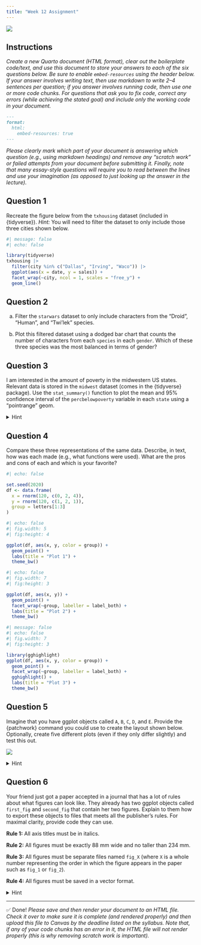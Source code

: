 ```yaml
---
title: "Week 12 Assignment"
---
```


![](../../img/programming_357EDD.svg){.hero}

## Instructions

*Create a new Quarto document (HTML format), clear out the boilerplate code/text, and use this document to store your answers to each of the six questions below. Be sure to enable `embed-resources` using the header below. If your answer involves writing text, then use markdown to write 2--4 sentences per question; if you answer involves running code, then use one or more code chunks. For questions that ask you to fix code, correct any errors (while achieving the stated goal) and include only the working code in your document.*

```markdown
---
format: 
  html:
    embed-resources: true
---
```

*Please clearly mark which part of your document is answering which question (e.g., using markdown headings) and remove any "scratch work" or failed attempts from your document before submitting it. Finally, note that many essay-style questions will require you to read between the lines and use your imagination (as opposed to just looking up the answer in the lecture).*


## Question 1

Recreate the figure below from the `txhousing` dataset (included in \{tidyverse\}). *Hint:* You will need to filter the dataset to only include those three cities shown below.

```r
#| message: false
#| echo: false

library(tidyverse)
txhousing |> 
  filter(city %in% c("Dallas", "Irving", "Waco")) |> 
  ggplot(aes(x = date, y = sales)) + 
  facet_wrap(~city, ncol = 1, scales = "free_y") + 
  geom_line()
```


## Question 2

a) Filter the `starwars` dataset to only include characters from the "Droid", "Human", and "Twi'lek" species.

b) Plot this filtered dataset using a dodged bar chart that counts the number of characters from each `species` in each `gender`. Which of these three species was the most balanced in terms of gender?


## Question 3

I am interested in the amount of poverty in the midwestern US states. Relevant data is stored in the `midwest` dataset (comes in the \{tidyverse\} package). Use the `stat_summary()` function to plot the mean and 95\% confidence interval of the `percbelowpoverty` variable in each `state` using a "pointrange" geom.


<p><details><summary>Hint</summary><blockquote>
Your plot should look something like this:
```r
#| echo: false

midwest |> 
  ggplot(aes(y = state, x = percbelowpoverty)) + 
  stat_summary(
    fun.data = mean_cl_normal,
    geom = "pointrange"
  )
```
</blockquote></details></p>



## Question 4

Compare these three representations of the same data. Describe, in text, how was each made (e.g., what functions were used). What are the pros and cons of each and which is your favorite?

```r
#| echo: false

set.seed(2020)
df <- data.frame(
  x = rnorm(120, c(0, 2, 4)),
  y = rnorm(120, c(1, 2, 1)),
  group = letters[1:3]
)
```

```r
#| echo: false
#| fig.width: 5
#| fig:height: 4

ggplot(df, aes(x, y, color = group)) + 
  geom_point() + 
  labs(title = "Plot 1") +
  theme_bw()
```

```r
#| echo: false
#| fig.width: 7
#| fig:height: 3

ggplot(df, aes(x, y)) + 
  geom_point() + 
  facet_wrap(~group, labeller = label_both) + 
  labs(title = "Plot 2") +
  theme_bw()
```

```r
#| message: false
#| echo: false
#| fig.width: 7
#| fig:height: 3

library(gghighlight)
ggplot(df, aes(x, y, color = group)) + 
  geom_point() + 
  facet_wrap(~group, labeller = label_both) + 
  gghighlight() + 
  labs(title = "Plot 3") +
  theme_bw()
```

## Question 5

Imagine that you have ggplot objects called `A`, `B`, `C`, `D`, and `E`. Provide the \{patchwork\} command you could use to create the layout shown below. Optionally, create five different plots (even if they only differ slightly) and test this out.

![](../../img/layout.png)

<p><details><summary>Hint</summary><blockquote>
This is probably easier to achieve with `+`, `|`, and `/` than with `plot_layout()`.
</blockquote></details></p>


## Question 6

Your friend just got a paper accepted in a journal that has a lot of rules about what figures can look like. They already has two ggplot objects called `first_fig` and `second_fig` that contain her two figures. Explain to them how to export these objects to files that meets all the publisher's rules. For maximal clarity, provide code they can use.

**Rule 1:** All axis titles must be in italics.

**Rule 2:** All figures must be exactly 88 mm wide and no taller than 234 mm.

**Rule 3:** All figures must be separate files named `fig_X` (where `X` is a whole number representing the order in which the figure appears in the paper such as `fig_1` or `fig_2`).

**Rule 4:** All figures must be saved in a vector format.

<p><details><summary>Hint</summary><blockquote>
For Rule 1, use themes (discussed in Unit I). For the other rules, use your best judgment, as they may have several acceptable solutions.
</blockquote></details></p>

---

✅ Done! *Please save and then render your document to an HTML file. Check it over to make sure it is complete (and rendered properly) and then upload this file to Canvas by the deadline listed on the syllabus. Note that, if any of your code chunks has an error in it, the HTML file will not render properly (this is why removing scratch work is important).*
